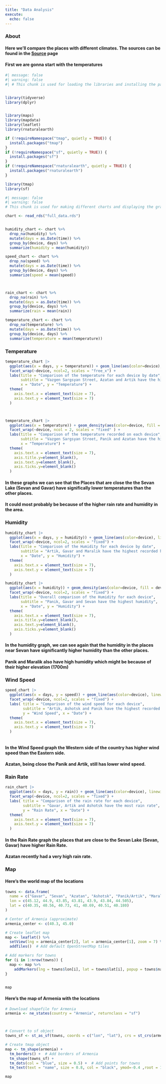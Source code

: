 ```yaml
---
title: "Data Analysis"
execute: 
  echo: false
---
```


### About

#### Here we'll compare the places with different climates. The sources can be found in the [Source](https://zhakkhachatryan112.quarto.pub/final_project/source.html) page

#### First we are gonna start with the temperatures

```r
#| message: false
#| warning: false
#| # This chunk is used for loading the libraries and installing the packages if necessary


library(tidyverse)
library(dplyr)


library(maps)
library(mapdata)
library(leaflet)
library(rnaturalearth)

if (!requireNamespace("tmap", quietly = TRUE)) {
  install.packages("tmap")
}
if (!requireNamespace("sf", quietly = TRUE)) {
  install.packages("sf")
}
if (!requireNamespace("rnaturalearth", quietly = TRUE)) {
  install.packages("rnaturalearth")
}

library(tmap)
library(sf)
```

```r
#| message: false
#| warning: false
# This chunk is used for making different charts and displaying the graph of each

chart <- read_rds("full_data.rds")


humidity_chart <- chart %>%
  drop_na(humidity) %>%
  mutate(days = as.Date(time)) %>%
  group_by(device, days) %>%
  summarize(humidity = mean(humidity))

speed_chart <- chart %>%
  drop_na(speed) %>%
  mutate(days = as.Date(time)) %>%
  group_by(device, days) %>%
  summarize(speed = mean(speed))



rain_chart <- chart %>%
  drop_na(rain) %>%
  mutate(days = as.Date(time)) %>%
  group_by(device, days) %>%
  summarize(rain = mean(rain))

temperature_chart <- chart %>%
  drop_na(temperature) %>%
  mutate(days = as.Date(time)) %>%
  group_by(device, days) %>%
  summarize(temperature = mean(temperature))

```

### Temperature

```r

temperature_chart |> 
  ggplot(aes(x = days, y = temperature)) + geom_line(aes(color=device), linewidth = 0.8, alpha = 0.5) + geom_point(aes(color = device)) +
  facet_wrap(~device, ncol=2, scales = "free_x") + 
  labs(title = "Comparison of the temperature for each device by date",
       subtitle = "Vazgen Sargsyan Street, Azatan and Artik have the highest recorded temperature",
       x = "Date", y = "Temperature") + 
  theme(
    axis.text.x = element_text(size = 7),
    axis.text.y = element_text(size = 7)
  )



temperature_chart |> 
  ggplot(aes(x = temperature)) + geom_density(aes(color=device, fill = device), linewidth = 0.8, alpha = 0.5) +
  facet_wrap(~device, ncol = 2, scales = "fixed" ) + 
  labs(title = "Comparison of the temperature recorded on each device",
       subtitle = "Vazgen Sargsyan Street, Panik and Azatan have the highest temperature",
       x = "Temperature") + 
  theme(
    axis.text.x = element_text(size = 7),
    axis.title.y=element_blank(),
    axis.text.y=element_blank(),
    axis.ticks.y=element_blank()
  ) 

```

#### In these graphs we can see that the Places that are close the the Sevan Lake (Sevan and Gavar) have significally lower temperatures than the other places. 
#### It could most probably be because of the higher rain rate and humidity in the area.

### Humidity

```r

humidity_chart |> 
  ggplot(aes(x = days, y = humidity)) + geom_line(aes(color=device), linewidth = 0.8, alpha = 0.5) + geom_point(aes(color = device)) +
  facet_wrap(~device, ncol=2, scales = "fixed") + 
  labs(title = "Comparison of the Humidity for each device by date",
       subtitle = "Artik, Gavar and Maralik have the highest recorded humidity",
       x = "Date", y = "Humidity") + 
  theme(
    axis.text.x = element_text(size = 7),
    axis.text.y = element_text(size = 7)
  )

humidity_chart |> 
  ggplot(aes(x = humidity)) + geom_density(aes(color=device, fill = device), linewidth = 0.8, alpha = 0.5) +
  facet_wrap(~device, ncol=2, scales = "fixed") + 
  labs(title = "Overall comparison of the Humidity for each device",
       subtitle = "Panik, Gavar and Sevan have the highest humidity",
       x = "Date", y = "Humidity") + 
  theme(
    axis.text.x = element_text(size = 7),
    axis.title.y=element_blank(),
    axis.text.y=element_blank(),
    axis.ticks.y=element_blank()
  )

```

#### In the humidity graph, we can see again that the humidity in the places near Sevan have significantly higher humidity than the other places. 
#### Panik and Maralik also have high humidity which might be because of their higher elevation (1700m)

### Wind Speed

```r

speed_chart |> 
  ggplot(aes(x = days, y = speed)) + geom_line(aes(color=device), linewidth = 0.8, alpha = 0.5) + geom_point(aes(color = device)) +
  facet_wrap(~device, ncol=2, scales = "fixed") + 
  labs( title = "Comparison of the wind speed for each device",
        subtitle = "Artik, Ashotsk and Panik have the highest recorded wind speeds",
        y = "Wind Speed", x = "Date") + 
  theme(
    axis.text.x = element_text(size = 7),
    axis.text.y = element_text(size = 7)
  )
 
```

#### In the Wind Speed graph the Western side of the country has higher wind speed than the Eastern side. 
#### Azatan, being close the Panik and Artik, still has lower wind speed.

### Rain Rate

```r

rain_chart |> 
  ggplot(aes(x = days, y = rain)) + geom_line(aes(color=device), linewidth = 0.8, alpha = 0.5) + geom_point(aes(color = device)) +
  facet_wrap(~device, ncol=2, scales = "fixed") + 
  labs( title = "Comparison of the rain rate for each device",
        subtitle = "Gavar, Artik and Ashotsk have the most rain rate",
        y = "Rain Rate", x = "Date") + 
  theme(
    axis.text.x = element_text(size = 7),
    axis.text.y = element_text(size = 7)
  )


```

#### In the Rain Rate graph the places that are close to the Sevan Lake (Sevan, Gavar) have higher Rain Rate.
#### Azatan recently had a very high rain rate.

### Map

#### Here's the world map of the locations

```r


towns <- data.frame(
  name = c("Gavar", "Sevan", "Azatan", "Ashotsk", "Panik/Artik", "Maralik", "Vazgen Sargsyan Street (Yerevan)"),
  lon = c(45.12, 44.9, 43.85, 43.81, 43.9, 43.84, 44.505),
  lat = c(40.35, 40.56, 40.73, 41, 40.69, 40.51, 40.180)
)

# Center of Armenia (approximate)
armenia_center <- c(40.3, 45.0)

# Create leaflet map
map <- leaflet() %>%
  setView(lng = armenia_center[2], lat = armenia_center[1], zoom = 7) %>%
  addTiles()  # Add default OpenStreetMap tiles

# Add markers for towns
for (i in 1:nrow(towns)) {
  map <- map %>%
    addMarkers(lng = towns$lon[i], lat = towns$lat[i], popup = towns$name[i])
}


map
```

#### Here's the map of Armenia with the locations

```r


# Download shapefile for Armenia
armenia <- ne_states(country = "Armenia", returnclass = "sf")



# Convert to sf object
towns_sf <- st_as_sf(towns, coords = c("lon", "lat"), crs = st_crs(armenia))

# Create tmap object
map <- tm_shape(armenia) +
  tm_borders() +  # Add borders of Armenia
  tm_shape(towns_sf) +
  tm_dots(col = "blue", size = 0.5) +  # Add points for towns
  tm_text(text = "name", size = 0.8, col = "black", ymod=-0.4 ,root = 1)

map
```


